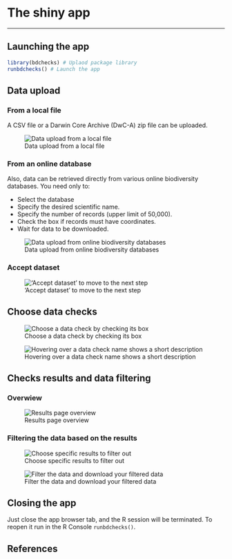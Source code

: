 # The shiny app

***

## Launching the app

```r
library(bdchecks) # Uplaod package library
runbdchecks() # Launch the app
```


## Data upload

### From a local file

A CSV file or a Darwin Core Archive (DwC-A) zip file can be uploaded.


[comment]: <> (Need-To-Be-Updated!)

![Data upload from a local file](img/bdchecks_Up-local_file.png "bdDwC-app data-upload-local")
 

### From an online database

Also, data can be retrieved directly from various online biodiversity databases. You need only to:

* Select the database
* Specify the desired scientific name.
* Specify the number of records (upper limit of 50,000).
* Check the box if records must have coordinates.
* Wait for data to be downloaded.

[comment]: <> (Need-To-Be-Updated!)

![Data upload from online biodiversity databases](img/bdchecks_Up-database.png "bdchecks-app data-download-database")

### Accept dataset
[comment]: <> (Need-To-Be-Updated!)

!['Accept dataset' to move to the next step ](img/bdchecks_accept_dataset.png "bdchecks-app accept-dataset")

## Choose data checks
[comment]: <> (Need-To-Be-Updated!)

![Choose a data check by checking its box ](img/bdchecks_choose_DC.png "bdchecks-app data-choose-DC")

![Hovering over a data check name shows a short description](img/bdchecks_hover.png "bdchecks-app DC_hover")



## Checks results and data filtering

### Overwiew

[comment]: <> (Need-To-Be-Updated!)

![Results page overview](img/bdchecks_DC_results_overview.png "bdchecks-app results_overview")

### Filtering the data based on the results

[comment]: <> (Need-To-Be-Updated!)

![Choose specific results to filter out](img/bdchecks_filtering_table.png "bdchecks-app results_filter")

![Filter the data and download your filtered data](img/bdchecks_filtering_action.png "bdchecks-app filter-action")



## Closing the app
Just close the app browser tab, and the R session will be terminated. To reopen it run in the R Console `runbdchecks()`.

## References

